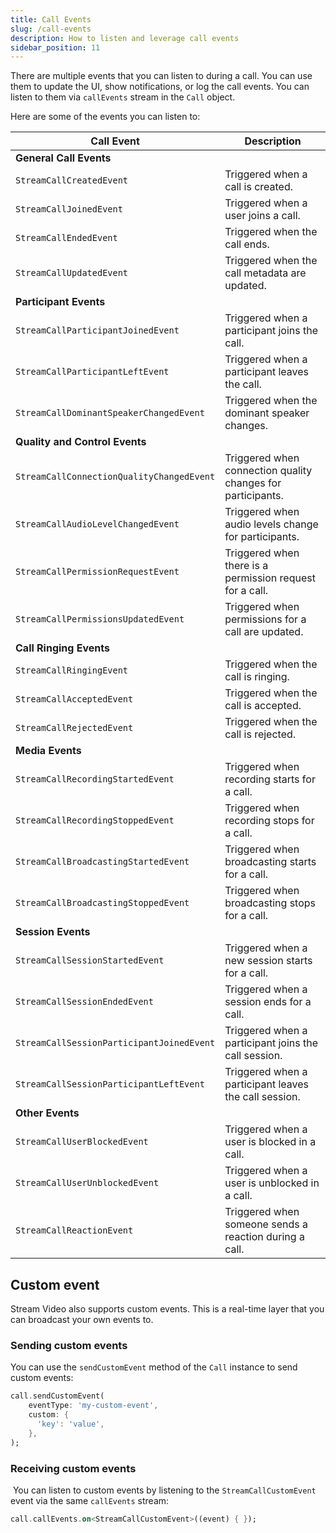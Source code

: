 ```yaml
---
title: Call Events
slug: /call-events
description: How to listen and leverage call events
sidebar_position: 11
---
```


There are multiple events that you can listen to during a call. You can use them to update the UI, show notifications, or log the call events. You can listen to them via `callEvents` stream in the `Call` object.

Here are some of the events you can listen to:


| Call Event                                    | Description                                           |
| --------------------------------------------- | ----------------------------------------------------- |
| **General Call Events**                       |                                                       |
| `StreamCallCreatedEvent`                      | Triggered when a call is created.                     |
| `StreamCallJoinedEvent`                       | Triggered when a user joins a call.                   |
| `StreamCallEndedEvent`                        | Triggered when the call ends.                         |
| `StreamCallUpdatedEvent`                      | Triggered when the call metadata are updated.         |
| **Participant Events**                        |                                                       |
| `StreamCallParticipantJoinedEvent`            | Triggered when a participant joins the call.          |
| `StreamCallParticipantLeftEvent`              | Triggered when a participant leaves the call.         |
| `StreamCallDominantSpeakerChangedEvent`       | Triggered when the dominant speaker changes.          |
| **Quality and Control Events**                |                                                       |
| `StreamCallConnectionQualityChangedEvent`     | Triggered when connection quality changes for participants. |
| `StreamCallAudioLevelChangedEvent`            | Triggered when audio levels change for participants.  |
| `StreamCallPermissionRequestEvent`            | Triggered when there is a permission request for a call. |
| `StreamCallPermissionsUpdatedEvent`           | Triggered when permissions for a call are updated.    |
| **Call Ringing Events**                       |                                                       |
| `StreamCallRingingEvent`                      | Triggered when the call is ringing.                   |
| `StreamCallAcceptedEvent`                     | Triggered when the call is accepted.                  |
| `StreamCallRejectedEvent`                     | Triggered when the call is rejected.                  |
| **Media Events**                              |                                                       |
| `StreamCallRecordingStartedEvent`             | Triggered when recording starts for a call.           |
| `StreamCallRecordingStoppedEvent`             | Triggered when recording stops for a call.            |
| `StreamCallBroadcastingStartedEvent`          | Triggered when broadcasting starts for a call.        |
| `StreamCallBroadcastingStoppedEvent`          | Triggered when broadcasting stops for a call.         |
| **Session Events**                            |                                                       |
| `StreamCallSessionStartedEvent`               | Triggered when a new session starts for a call.       |
| `StreamCallSessionEndedEvent`                 | Triggered when a session ends for a call.             |
| `StreamCallSessionParticipantJoinedEvent`     | Triggered when a participant joins the call session.  |
| `StreamCallSessionParticipantLeftEvent`       | Triggered when a participant leaves the call session. |
| **Other Events**                              |                                                       |
| `StreamCallUserBlockedEvent`                  | Triggered when a user is blocked in a call.           |
| `StreamCallUserUnblockedEvent`                | Triggered when a user is unblocked in a call.         |
| `StreamCallReactionEvent`                     | Triggered when someone sends a reaction during a call.|

## Custom event

Stream Video also supports custom events. This is a real-time layer that you can broadcast your own events to.

### Sending custom events

You can use the `sendCustomEvent` method of the `Call` instance to send custom events:

```dart
call.sendCustomEvent(
    eventType: 'my-custom-event',
    custom: {
      'key': 'value',
    },
);
```

### Receiving custom events
​
You can listen to custom events by listening to the `StreamCallCustomEvent` event via the same `callEvents` stream:

```dart
call.callEvents.on<StreamCallCustomEvent>((event) { });
```
